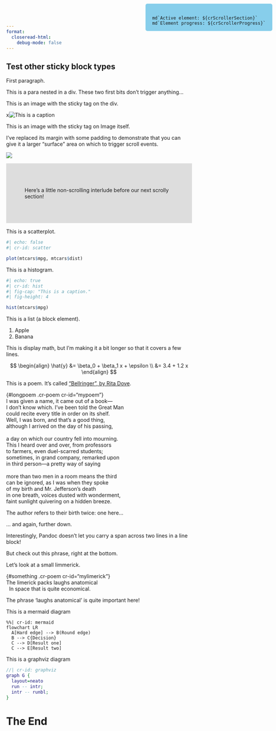 ```yaml
---
format:
  closeread-html:
    debug-mode: false
---
```


::::{.cr-layout}

# Test other sticky block types

First paragraph.

::: {}
This is a para nested in a div. These two first bits don't trigger anything...
:::

:::{change-to="pink"}
This is an image with the sticky tag on the div.
:::

:::{cr-id="pink"}
x![This is a caption](pink-desktop.png)
:::

:::{change-to="blue"}
This is an image with the sticky tag on Image itself.

I've replaced its margin with some padding to demonstrate that you can give it a larger "surface" area on which to trigger scroll events.
:::

![](blue-desktop.png){cr-id="blue"}

::::

::::{.column-screen-inset style="background-color: #dddddd; padding: 50px;"}
Here's a little non-scrolling interlude before our next scrolly section!
::::

::::{.cr-layout}

:::{change-to="scatter"}
This is a scatterplot.
:::

```r
#| echo: false
#| cr-id: scatter

plot(mtcars$mpg, mtcars$dist)
```

:::{change-to="hist"}
This is a histogram.
:::

```r
#| echo: true
#| cr-id: hist
#| fig-cap: "This is a caption."
#| fig-height: 4

hist(mtcars$mpg)
```

:::{change-to="list"}
This is a list (a block element).
:::

:::{cr-id="list"}
1. Apple
2. Banana
:::

:::{change-to="displaymath"}
This is display math, but I'm making it a bit longer so that it covers a few lines.
:::

::: {cr-id="displaymath"}

$$
\begin{align}
\hat{y} &= \beta_0 + \beta_1 x + \epsilon \\
&= 3.4 + 1.2 x
\end{align}
$$

:::

:::{change-to="mypoem"}
This is a poem. It's called ["Bellringer", by Rita Dove](https://www.newyorker.com/culture/2019-in-review/our-year-in-poems).
:::

| {#longpoem .cr-poem cr-id="mypoem"}
| I was given a name, it came out of a book—
| I don’t know which. I’ve been told the Great Man
| could recite every title in order on its shelf.
| Well, [I was born]{#cr-born}, and that’s a good thing,
| although I arrived on the day of his passing,
| 
| a day on which our country fell into mourning.
| This I heard over and over, from professors
| to farmers, even duel-scarred students;
| sometimes, in grand company, remarked upon
| in third person—a pretty way of saying
| 
| more than two men in a room means the third
| can be ignored, as [I was when they spoke]{#cr-birth1}
| [of my birth]{#cr-birth2} and Mr. Jefferson’s death
| in one breath, voices [dusted with wonderment]{#cr-wonder},
| faint sunlight quivering on a hidden breeze.


:::{focus-on="mypoem" highlight-spans="cr-born"}
The author refers to their birth twice: one here...
:::

:::{focus-on="mypoem" highlight-spans="cr-birth1,cr-birth2"}
... and again, further down.

Interestingly, Pandoc doesn't let you carry a span across two lines in a line block!
:::

:::{focus-on="mypoem" highlight-spans="cr-wonder"}
But check out this phrase, right at the bottom.
:::

:::{change-to="mylimerick"}
Let's look at a small limmerick.
:::

| {#something .cr-poem cr-id="mylimerick"}
| The limerick packs [laughs anatomical]{#cr-laughs}
|   In space that is quite economical.

:::{focus-on="mylimerick" highlight-spans="cr-laughs"}
The phrase 'laughs anatomical' is quite important here!
:::

:::{change-to="mermaid"}
This is a mermaid diagram
:::

```mermaid
%%| cr-id: mermaid
flowchart LR
  A[Hard edge] --> B(Round edge)
  B --> C{Decision}
  C --> D[Result one]
  C --> E[Result two]
```

:::{change-to="graphviz"}
This is a graphviz diagram
:::

```dot
//| cr-id: graphviz
graph G {
  layout=neato
  run -- intr;
  intr -- runbl;
}
```

:::

# The End


:::{.counter style="position: fixed; top: 10px; right: 10px; background-color: skyblue; border-radius: 5px; padding: 18px 18px 0 18px;"}
```ojs
md`Active element: ${crScrollerSection}`
md`Element progress: ${crScrollerProgress}`
```
:::